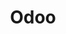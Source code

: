 ---
id: '1e898397-f7fa-8075-b2e8-d868e727851a'
title: 'Odoo'
folder: 'Odoo'
folder_color: 'pink'
profesor(s): 'Franco Najarro '
tags:
  - Odoo
  - JS
  - Python
banner: '/blog/series/1e898397-f7fa-8075-b2e8-d868e727851a/banner.webp'
thumb: '/blog/series/1e898397-f7fa-8075-b2e8-d868e727851a/thumb.webp'
image_width: 50
image_height: 33
image_hash: 'UAD0S{00Fd$Qd;?^NFiciHkqyDV?n4NHf+%M'
image_blur: 'radial-gradient(at 0 0,#686558,#00000000 50%),radial-gradient(at 33% 0,#5f5f54,#00000000 50%),radial-gradient(at 67% 0,#7b5041,#00000000 50%),radial-gradient(at 100% 0,#825846,#00000000 50%),radial-gradient(at 0 50%,#535e5a,#00000000 50%),radial-gradient(at 33% 50%,#677873,#00000000 50%),radial-gradient(at 67% 50%,#7d7f7c,#00000000 50%),radial-gradient(at 100% 50%,#787a79,#00000000 50%),radial-gradient(at 0 100%,#505d63,#00000000 50%),radial-gradient(at 33% 100%,#4a5454,#00000000 50%),radial-gradient(at 67% 100%,#7b7c7b,#00000000 50%),radial-gradient(at 100% 100%,#8d9595,#00000000 50%)'
created_time: '2025-05-03T23:25:00.000Z'
last_edited_time: '2025-05-10T15:17:00.000Z'
---
